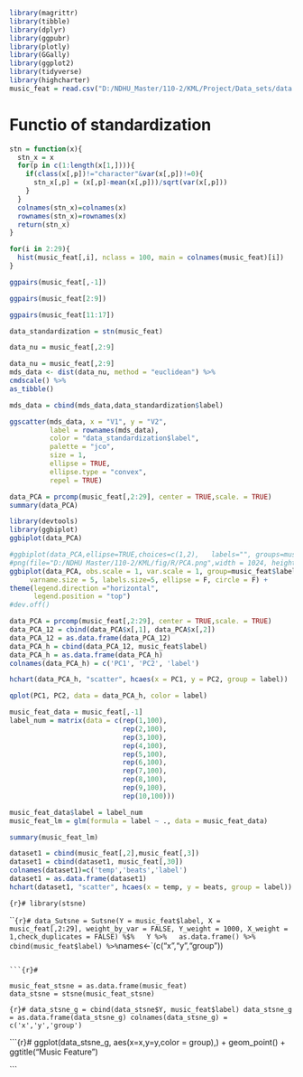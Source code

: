 ```r
library(magrittr)
library(tibble)
library(dplyr)
library(ggpubr)
library(plotly)
library(GGally)
library(ggplot2)
library(tidyverse)
library(highcharter)
music_feat = read.csv("D:/NDHU_Master/110-2/KML/Project/Data_sets/data.csv")
```

# Functio of standardization 
```r
stn = function(x){
  stn_x = x
  for(p in c(1:length(x[1,]))){
    if(class(x[,p])!="character"&var(x[,p])!=0){
      stn_x[,p] = (x[,p]-mean(x[,p]))/sqrt(var(x[,p]))
    }
  }
  colnames(stn_x)=colnames(x)
  rownames(stn_x)=rownames(x)
  return(stn_x)
}
```

```r
for(i in 2:29){
  hist(music_feat[,i], nclass = 100, main = colnames(music_feat)[i])
}
```


```r
ggpairs(music_feat[,-1])
```

```r
ggpairs(music_feat[2:9])
```


```r
ggpairs(music_feat[11:17])
```

```r
data_standardization = stn(music_feat)
```


```r

data_nu = music_feat[,2:9]
```

```r
data_nu = music_feat[,2:9]
mds_data <- dist(data_nu, method = "euclidean") %>%          
cmdscale() %>%
as_tibble()

mds_data = cbind(mds_data,data_standardization$label)

ggscatter(mds_data, x = "V1", y = "V2", 
          label = rownames(mds_data),
          color = "data_standardization$label",
          palette = "jco",
          size = 1, 
          ellipse = TRUE,
          ellipse.type = "convex",
          repel = TRUE)
```

```r
data_PCA = prcomp(music_feat[,2:29], center = TRUE,scale. = TRUE)
summary(data_PCA)
```

```r
library(devtools)
library(ggbiplot)
ggbiplot(data_PCA)
```


```r
#ggbiplot(data_PCA,ellipse=TRUE,choices=c(1,2),   labels="", groups=music_feat$label)
#png(file="D:/NDHU Master/110-2/KML/fig/R/PCA.png",width = 1024, height = 1024)
ggbiplot(data_PCA, obs.scale = 1, var.scale = 1, group=music_feat$label,
     varname.size = 5, labels.size=5, ellipse = F, circle = F) +
theme(legend.direction ="horizontal", 
      legend.position = "top")
#dev.off()
```

```r
data_PCA = prcomp(music_feat[,2:29], center = TRUE,scale. = TRUE)
data_PCA_12 = cbind(data_PCA$x[,1], data_PCA$x[,2])
data_PCA_12 = as.data.frame(data_PCA_12)
data_PCA_h = cbind(data_PCA_12, music_feat$label)
data_PCA_h = as.data.frame(data_PCA_h)
colnames(data_PCA_h) = c('PC1', 'PC2', 'label')

hchart(data_PCA_h, "scatter", hcaes(x = PC1, y = PC2, group = label))

```

```r
qplot(PC1, PC2, data = data_PCA_h, color = label)
```

```r
music_feat_data = music_feat[,-1]
label_num = matrix(data = c(rep(1,100),
                            rep(2,100),
                            rep(3,100),
                            rep(4,100),
                            rep(5,100),
                            rep(6,100),
                            rep(7,100),
                            rep(8,100),
                            rep(9,100),
                            rep(10,100)))

music_feat_data$label = label_num
music_feat_lm = glm(formula = label ~ ., data = music_feat_data)
```

```r
summary(music_feat_lm)
```

```r
dataset1 = cbind(music_feat[,2],music_feat[,3])
dataset1 = cbind(dataset1, music_feat[,30])
colnames(dataset1)=c('temp','beats','label')
dataset1 = as.data.frame(dataset1)
hchart(dataset1, "scatter", hcaes(x = temp, y = beats, group = label))

```

```{r}#
library(stsne)
```

```{r}#
data_Sutsne = Sutsne(Y = music_feat$label, X = music_feat[,2:29], weight_by_var = FALSE, Y_weight = 1000, X_weight = 1,check_duplicates = FALSE) %$%
  Y %>%
  as.data.frame() %>%
  cbind(music_feat$label) %>%
  `names<-`(c("x","y","group"))


```

```{r}#

music_feat_stsne = as.data.frame(music_feat)
data_stsne = stsne(music_feat_stsne)
```

```{r}#
data_stsne_g = cbind(data_stsne$Y, music_feat$label)
data_stsne_g = as.data.frame(data_stsne_g)
colnames(data_stsne_g) = c('x','y','group')
```

```{r}#
ggplot(data_stsne_g, aes(x=x,y=y,color = group),) +
   geom_point() +
   ggtitle("Music Feature") 

```